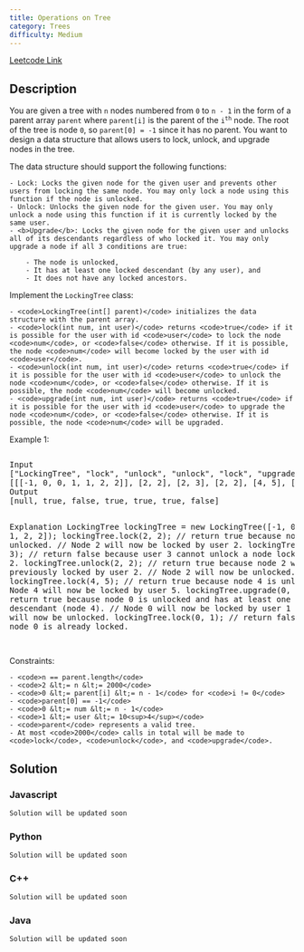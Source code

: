 ```yaml
---
title: Operations on Tree
category: Trees
difficulty: Medium
---
```


<Callout>

[Leetcode Link](https://leetcode.com/problems/operations-on-tree)

</Callout>

## Description

You are given a tree with <code>n</code> nodes numbered from <code>0</code> to <code>n - 1</code> in the form of a parent array <code>parent</code> where <code>parent[i]</code> is the parent of the <code>i<sup>th</sup></code> node. The root of the tree is node <code>0</code>, so <code>parent[0] = -1</code> since it has no parent. You want to design a data structure that allows users to lock, unlock, and upgrade nodes in the tree.

The data structure should support the following functions:

    - Lock: Locks the given node for the given user and prevents other users from locking the same node. You may only lock a node using this function if the node is unlocked.
    - Unlock: Unlocks the given node for the given user. You may only unlock a node using this function if it is currently locked by the same user.
    - <b>Upgrade</b>: Locks the given node for the given user and unlocks all of its descendants regardless of who locked it. You may only upgrade a node if all 3 conditions are true:

    	- The node is unlocked,
    	- It has at least one locked descendant (by any user), and
    	- It does not have any locked ancestors.

Implement the <code>LockingTree</code> class:

    - <code>LockingTree(int[] parent)</code> initializes the data structure with the parent array.
    - <code>lock(int num, int user)</code> returns <code>true</code> if it is possible for the user with id <code>user</code> to lock the node <code>num</code>, or <code>false</code> otherwise. If it is possible, the node <code>num</code> will become locked by the user with id <code>user</code>.
    - <code>unlock(int num, int user)</code> returns <code>true</code> if it is possible for the user with id <code>user</code> to unlock the node <code>num</code>, or <code>false</code> otherwise. If it is possible, the node <code>num</code> will become unlocked.
    - <code>upgrade(int num, int user)</code> returns <code>true</code> if it is possible for the user with id <code>user</code> to upgrade the node <code>num</code>, or <code>false</code> otherwise. If it is possible, the node <code>num</code> will be upgraded.

Example 1:

<Image alt="" src="https://assets.leetcode.com/uploads/2021/07/29/untitled.png" width={375} height={246} />
<br /><pre className="overflow-x-auto">
Input
[&quot;LockingTree&quot;, &quot;lock&quot;, &quot;unlock&quot;, &quot;unlock&quot;, &quot;lock&quot;, &quot;upgrade&quot;, &quot;lock&quot;]
[[[-1, 0, 0, 1, 1, 2, 2]], [2, 2], [2, 3], [2, 2], [4, 5], [0, 1], [0, 1]]
Output
[null, true, false, true, true, true, false]

Explanation
LockingTree lockingTree = new LockingTree([-1, 0, 0, 1, 1, 2, 2]);
lockingTree.lock(2, 2); // return true because node 2 is unlocked.
// Node 2 will now be locked by user 2.
lockingTree.unlock(2, 3); // return false because user 3 cannot unlock a node locked by user 2.
lockingTree.unlock(2, 2); // return true because node 2 was previously locked by user 2.
// Node 2 will now be unlocked.
lockingTree.lock(4, 5); // return true because node 4 is unlocked.
// Node 4 will now be locked by user 5.
lockingTree.upgrade(0, 1); // return true because node 0 is unlocked and has at least one locked descendant (node 4).
// Node 0 will now be locked by user 1 and node 4 will now be unlocked.
lockingTree.lock(0, 1); // return false because node 0 is already locked.

</pre>

Constraints:

    - <code>n == parent.length</code>
    - <code>2 &lt;= n &lt;= 2000</code>
    - <code>0 &lt;= parent[i] &lt;= n - 1</code> for <code>i != 0</code>
    - <code>parent[0] == -1</code>
    - <code>0 &lt;= num &lt;= n - 1</code>
    - <code>1 &lt;= user &lt;= 10<sup>4</sup></code>
    - <code>parent</code> represents a valid tree.
    - At most <code>2000</code> calls in total will be made to <code>lock</code>, <code>unlock</code>, and <code>upgrade</code>.

## Solution

### Javascript

```javascript
Solution will be updated soon
```

### Python

```python
Solution will be updated soon
```

### C++

```cpp
Solution will be updated soon
```

### Java

```java
Solution will be updated soon
```
